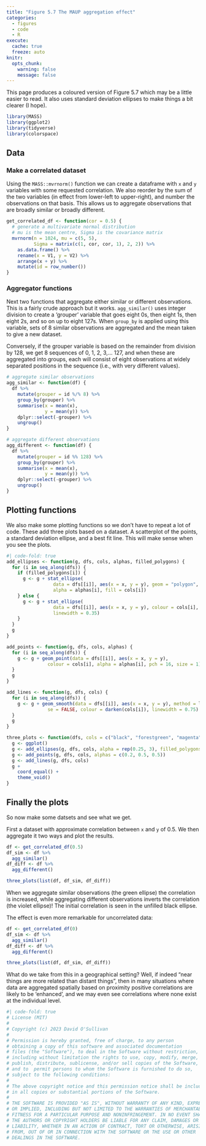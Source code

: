 ```yaml
---
title: "Figure 5.7 The MAUP aggregation effect"
categories: 
  - figures
  - code
  - R
execute: 
  cache: true
  freeze: auto
knitr:
  opts_chunk: 
    warning: false
    message: false
---
```


This page produces a coloured version of Figure 5.7 which may be a little easier to read. It also uses standard deviation ellipses to make things a bit clearer (I hope).

```r
library(MASS)
library(ggplot2)
library(tidyverse)
library(colorspace)
```

## Data
### Make a correlated dataset
Using the `MASS::mvrnorm()` function we can create a dataframe with `x` and `y` variables with some requested correlation. We also reorder by the sum of the two variables (in effect from lower-left to upper-right), and number the observations on that basis. This allows us to aggregate observations that are broadly similar or broadly different.

```r
get_correlated_df <- function(cor = 0.5) {
  # generate a multivariate normal distribution
  # mu is the mean centre, Sigma is the covariance matrix
  mvrnorm(n = 1024, mu = c(5, 5), 
          Sigma = matrix(c(1, cor, cor, 1), 2, 2)) %>%
    as.data.frame() %>%
    rename(x = V1, y = V2) %>%
    arrange(x + y) %>% 
    mutate(id = row_number())
}
```

### Aggregator functions
Next two functions that aggregate either similar or different observations. This is a fairly crude approach but it works. `agg_similar()` uses integer division to create a 'grouper' variable that goes eight 0s, then eight 1s, then eight 2s, and so on up to eight 127s. When `group_by` is applied using this variable, sets of 8 similar observations are aggregated and the mean taken to give a new dataset.

Conversely, if the grouper variable is based on the remainder from division by 128, we get 8 sequences of 0, 1, 2, 3,... 127, and when these are aggregated into groups, each will consist of eight observations at widely separated positions in the sequence (i.e., with very different values).

```r
# aggregate similar observations
agg_similar <- function(df) {
  df %>%
    mutate(grouper = id %/% 8) %>%
    group_by(grouper) %>%
    summarise(x = mean(x), 
              y = mean(y)) %>%
    dplyr::select(-grouper) %>%
    ungroup()
}

# aggregate different observations
agg_different <- function(df) {
  df %>%
    mutate(grouper = id %% 128) %>%
    group_by(grouper) %>%
    summarise(x = mean(x), 
              y = mean(y)) %>%
    dplyr::select(-grouper) %>%
    ungroup()
}
```

## Plotting functions
We also make some plotting functions so we don't have to repeat a lot of code. These add three plots based on a dataset. A scatterplot of the points, a standard deviation ellipse, and a best fit line. This will make sense when you see the plots.

```r
#| code-fold: true
add_ellipses <- function(g, dfs, cols, alphas, filled_polygons) {
  for (i in seq_along(dfs)) {
    if (filled_polygons[i]) {
      g <- g + stat_ellipse(
                 data = dfs[[i]], aes(x = x, y = y), geom = "polygon", 
                 alpha = alphas[i], fill = cols[i])
    } else {
      g <- g + stat_ellipse(
                 data = dfs[[i]], aes(x = x, y = y), colour = cols[i], 
                 linewidth = 0.35)
    }
  }
  g
}

add_points <- function(g, dfs, cols, alphas) {
  for (i in seq_along(dfs)) {
    g <- g + geom_point(data = dfs[[i]], aes(x = x, y = y), 
               colour = cols[i], alpha = alphas[i], pch = 16, size = 1)
  }
  g
}

add_lines <- function(g, dfs, cols) {
  for (i in seq_along(dfs)) {
    g <- g + geom_smooth(data = dfs[[i]], aes(x = x, y = y), method = lm,
               se = FALSE, colour = darken(cols[i]), linewidth = 0.75)
  }
  g
}

three_plots <- function(dfs, cols = c("black", "forestgreen", "magenta")) {
  g <- ggplot()
  g <- add_ellipses(g, dfs, cols, alpha = rep(0.25, 3), filled_polygons = c(F, T, T))
  g <- add_points(g, dfs, cols, alphas = c(0.2, 0.5, 0.5))
  g <- add_lines(g, dfs, cols)
  g + 
    coord_equal() + 
    theme_void()
}
```

## Finally the plots
So now make some datsets and see what we get.

First a dataset with approximate correlation between `x` and `y` of 0.5. We then aggregate it two ways and plot the results.

```r
df <- get_correlated_df(0.5)
df_sim <- df %>%
  agg_similar()
df_diff <- df %>%
  agg_different()

three_plots(list(df, df_sim, df_diff))
```

When we aggregate similar observations (the green ellipse) the correlation is increased, while aggregating different observations inverts the correlation (the violet ellipse)! The initial correlation is seen in the unfilled black ellipse.

The effect is even more remarkable for uncorrelated data:

```r
df <- get_correlated_df(0)
df_sim <- df %>%
  agg_similar()
df_diff <- df %>%
  agg_different()

three_plots(list(df, df_sim, df_diff))
```

What do we take from this in a geographical setting? Well, if indeed "near things are more related than distant things", then in many situations where data are aggregated spatially based on proximity positive correlations are likely to be 'enhanced', and we may even see correlations where none exist at the individual level.

```r
#| code-fold: true
# License (MIT)
#
# Copyright (c) 2023 David O'Sullivan
#
# Permission is hereby granted, free of charge, to any person
# obtaining a copy of this software and associated documentation
# files (the "Software"), to deal in the Software without restriction,
# including without limitation the rights to use, copy, modify, merge,
# publish, distribute, sublicense, and/or sell copies of the Software,
# and to  permit persons to whom the Software is furnished to do so,
# subject to the following conditions:
#
# The above copyright notice and this permission notice shall be included
# in all copies or substantial portions of the Software.
#
# THE SOFTWARE IS PROVIDED "AS IS", WITHOUT WARRANTY OF ANY KIND, EXPRESS
# OR IMPLIED, INCLUDING BUT NOT LIMITED TO THE WARRANTIES OF MERCHANTABILITY,
# FITNESS FOR A PARTICULAR PURPOSE AND NONINFRINGEMENT. IN NO EVENT SHALL
# THE AUTHORS OR COPYRIGHT HOLDERS BE LIABLE FOR ANY CLAIM, DAMAGES OR OTHER
# LIABILITY, WHETHER IN AN ACTION OF CONTRACT, TORT OR OTHERWISE, ARISING
# FROM, OUT OF OR IN CONNECTION WITH THE SOFTWARE OR THE USE OR OTHER
# DEALINGS IN THE SOFTWARE.
```
